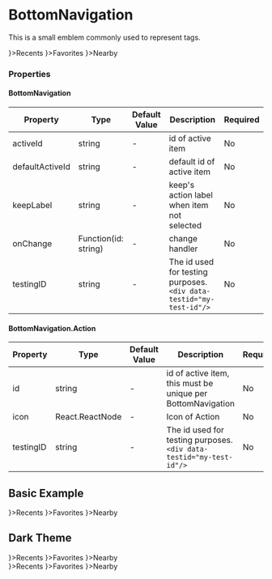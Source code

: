 
<Meta title="Navigation/BottomNavigation" component={BottomNavigation} />

# BottomNavigation

This is a small emblem commonly used to represent tags.

<Canvas>
    <BottomNavigation>
        <BottomNavigation.Action id="recents" icon={<Icon name="MdRestore" />}>Recents</BottomNavigation.Action>
        <BottomNavigation.Action id="favorites" icon={<Icon name="MdFavorite" />}>Favorites</BottomNavigation.Action>
        <BottomNavigation.Action id="nearby" icon={<Icon name="MdEditLocation" />}>Nearby</BottomNavigation.Action>
    </BottomNavigation>
</Canvas>

### Properties

#### BottomNavigation

|Property|Type|Default Value|Description|Required|
|---|---|---|---|---|
|activeId| string | - | id of active item |No|
|defaultActiveId| string | - | default id of active item |No|
|keepLabel| string | - | keep's action label when item not selected |No|
|onChange| Function(id: string) | - | change handler |No|
|testingID| string | - | The id used for testing purposes.<br/>`<div data-testid="my-test-id"/>` |No|

#### BottomNavigation.Action

|Property|Type|Default Value|Description|Required|
|---|---|---|---|---|
|id| string | - | id of active item, this must be unique per BottomNavigation |No|
|icon| React.ReactNode | - | Icon of Action |No|
|testingID| string | - | The id used for testing purposes.<br/>`<div data-testid="my-test-id"/>` |No|

## Basic Example

<Canvas>
    <div style={{display: 'flex', alignItems: 'center', justifyContent: 'center', flex: 1}}>
        <div style={{display: 'flex', flexDirection: 'column-reverse', width: 400, padding: '0', backgroundColor: 'rgb(245 245 245)', minHeight: 500, boxShadow: '0px 0px 1px #000'}}>
            <BottomNavigation keepLabel>
                <BottomNavigation.Action id="recents" icon={<Icon name="MdRestore" />}>Recents</BottomNavigation.Action>
                <BottomNavigation.Action id="favorites" icon={<Icon name="MdFavorite" />}>Favorites</BottomNavigation.Action>
                <BottomNavigation.Action id="nearby" icon={<Icon name="MdEditLocation" />}>Nearby</BottomNavigation.Action>
            </BottomNavigation>
        </div>
    </div>
</Canvas>


## Dark Theme

<Canvas>
    <ThemeProvider theme="dark">
        <BottomNavigation>
            <BottomNavigation.Action id="recents" icon={<Icon name="MdRestore" />}>Recents</BottomNavigation.Action>
            <BottomNavigation.Action id="favorites" icon={<Icon name="MdFavorite" />}>Favorites</BottomNavigation.Action>
            <BottomNavigation.Action id="nearby" icon={<Icon name="MdEditLocation" />}>Nearby</BottomNavigation.Action>
        </BottomNavigation>
        <br/>
        <BottomNavigation keepLabel>
            <BottomNavigation.Action id="recents" icon={<Icon name="MdRestore" />}>Recents</BottomNavigation.Action>
            <BottomNavigation.Action id="favorites" icon={<Icon name="MdFavorite" />}>Favorites</BottomNavigation.Action>
            <BottomNavigation.Action id="nearby" icon={<Icon name="MdEditLocation" />}>Nearby</BottomNavigation.Action>
        </BottomNavigation>
    </ThemeProvider>
</Canvas>